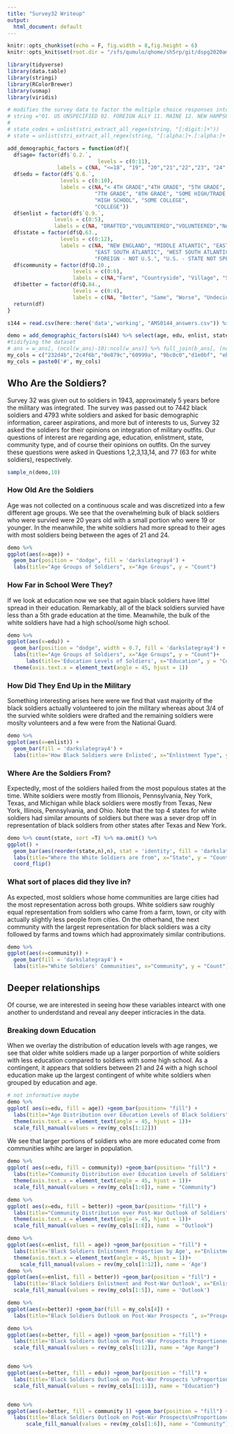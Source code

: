 ```yaml
---
title: "Survey32 Writeup"
output:
  html_document: default
---
```


```r
knitr::opts_chunk$set(echo = F, fig.width = 8,fig.height = 6)
knitr::opts_knit$set(root.dir = "/sfs/qumulo/qhome/sh5rp/git/dspg2020amsoldier")
```

```r
library(tidyverse)
library(data.table)
library(stringi)
library(RColorBrewer)
library(usmap)
library(viridis)
```

```r
# modifies the survey data to factor the multiple choice responses into interpretable variables
# string ="01. US UNSPECIFIED 02. FOREIGN ALLY 11. MAINE 12. NEW HAMPSHIRE 13. VERMONT 14. MASSACHUSETTS 15. RHODE ISLAND 16. CONNECTICUT 21. NEW YORK 22. NEW JERSEY 23. PENNSYLVANIA 31. OHIO 32. INDIANA 33. ILLINOIS 34. MICHIGAN 35. WISCONSIN 41. MINNESOTA 42. IOWA 43. MISSOURI 44. NORTH DAKOTA 45. SOUTH DAKOTA 46. NEBRASKA 47. KANSAS 51. DELAWARE 52. MARYLAND 53. DC. 54. VIRGINIA 55. WEST VIRGINIA 56. NORTH CAROLINA 57. SOUTH CAROLINA 58. GEORGIA 59. FLORIDA 61. KENTUCKY 62. TENNESSEE 63. ALABAMA 64. MISSISSIPPI 71. ARKANSAS 72. LOUISIANA 73. OKLAHOMA 74. TEXAS 81. MONTANA 82. IDAHO 83. WYOMING 84. COLORADO 85. NEW MEXICO 86. ARIZONA 87. UTAH 88. NEVADA 91. WASHINGTON 92. OREGON 93. CALIFORNIA 00. NA"
# 
# state_codes = unlist(stri_extract_all_regex(string, "[:digit:]+"))
# state = unlist(stri_extract_all_regex(string, "[:alpha:]+.[:alpha:]+|NA|DC"))

add_demographic_factors = function(df){
  df$age= factor(df$`Q.2.`,
                             levels = c(0:11),
                labels = c(NA, "<=18", "19", "20","21","22","23", "24", "25", "26-29","30-34","35+"))
  df$edu = factor(df$`Q.6.`,
                 levels = c(0:10),
                 labels = c(NA,"< 4TH GRADE","4TH GRADE", "5TH GRADE", "6TH GRADE",
                            "7TH GRADE", "8TH GRADE", "SOME HIGH/TRADE SCHOOL",
                            "HIGH SCHOOL", "SOME COLLEGE",
                            "COLLEGE"))
  df$enlist = factor(df$`Q.9.`,
               levels = c(0:5),
               labels = c(NA, "DRAFTED","VOLUNTEERED","VOLUNTEERED","NATIONAL GUARD", "RESERVES"))
  df$state = factor(df$Q.63.,
                 levels = c(0:12),
                 labels = c(NA, "NEW ENGLAND", "MIDDLE ATLANTIC", "EAST NORTH ATLANTIC", "WEST NORTH ATLANTIC", "SOUTH ATLANTIC",
                            "EAST SOUTH ATLANTIC", "WEST SOUTH ATLANTIC", "MOUNTAIN", 'PACIFIC', "FOREIGN - U.S. POSSESSIONS",
                            "FOREIGN - NOT U.S.", "U.S. - STATE NOT SPECIFIED"))
  df$community = factor(df$Q.10.,
                     levels = c(0:6),
                     labels = c(NA,"Farm", "Countryside", "Village", "Small City" ,"City", "Large City"))
  df$better = factor(df$Q.84.,
                     levels = c(0:4),
                     labels = c(NA, "Better", "Same", "Worse", "Undecided"))
  return(df)
}
```

```r
s144 = read.csv(here::here('data','working', "AMS0144_answers.csv")) %>% as.data.frame()

demo = add_demographic_factors(s144) %>% select(age, edu, enlist, state, community,better)
#tidifying the dataset
# ans = w_ans[, (ncol(w_ans)-10):ncol(w_ans)] %>% full_join(b_ans[, (ncol(b_ans)-10):ncol(b_ans)])
my_cols = c("232d4b","2c4f6b","0e879c","60999a", "9bc0c0","d1e0bf", "ebf094", "d9e12b","e6ce3a","e6a01d","e57200","a35200","fdfdfd")
my_cols = paste0('#', my_cols)
```


## Who Are the Soldiers?

Survey 32 was given out to soldiers in 1943, approximately 5 years before the military was integrated. The survey was passed out to 7442 black soldiers and 4793 white soldiers and asked for basic demographic information, career aspirations, and more but of interests to us, Survey 32 asked the soldiers for their opinions on integration of military outfits. Our questions of interest are regarding age, education, enlistment, state, community type, and of course their opinions on outfits. On the survey these questions were asked in Questions 1,2,3,13,14, and 77 (63 for white soldiers), respectively. 

```r
sample_n(demo,10)
```

### How Old Are the Soldiers
Age was not collected on a continuous scale and was discretized into a few different age groups. We see that the overwhelming bulk of black soldiers who were survied were 20 years old with a small portion who were 19 or younger. In the meanwhile, the white soldiers had more spread to their ages with most soldiers being between the ages of 21 and 24. 

```r
demo %>% 
ggplot(aes(x=age)) +
  geom_bar(position = "dodge", fill = 'darkslategray4') +
  labs(title="Age Groups of Soldiers", x="Age Groups", y = "Count")
```


### How Far in School Were They?
If we look at education now we see that again black soldiers have littel spread in their education. Remarkably, all of the black soldiers survied have less than a 5th grade education at the time. Meanwhile, the bulk of the white soldiers have had a high school/some high school. 

```r
demo %>% 
ggplot(aes(x=edu)) +
  geom_bar(position = "dodge", width = 0.7, fill = 'darkslategray4') +
  labs(title="Age Groups of Soldiers", x="Age Groups", y = "Count")+
      labs(title='Education Levels of Soldiers', x="Education", y = "Count")+
  theme(axis.text.x = element_text(angle = 45, hjust = 1))

```


### How Did They End Up in the  Military
Something interesting arises here were we find that vast majority of the black soldiers actually volunteered to join the military whereas about 3/4 of the survied white soldiers were drafted and the remaining soldiers were moslty volunteers and a few were from the National Guard.
```r
demo %>%
ggplot(aes(x=enlist)) +
  geom_bar(fill = 'darkslategray4') +
  labs(title='How Black Soldiers were Enlisted', x="Enlistment Type", y = "Count") 

```


### Where Are the Soldiers From?

Expectedly, most of the soldiers hailed from the most populous states at the time. White soldiers were mostly from Illionois, Pennsylvania, Ney York, Texas, and Michigan while black soldiers were mostly from Texas, New York, Illinois, Pennsylvania, and Ohio. Note that the top 4 states for white soldiers had similar amounts of soldiers but there was a sever drop off in representation of black soldiers from other states after Texas and New York.  

```r
demo %>% count(state, sort =T) %>% na.omit() %>%
ggplot() +
  geom_bar(aes(reorder(state,n),n), stat = 'identity', fill = 'darkslategray4')+
  labs(title="Where the White Soldiers are from", x="State", y = "Count") +
  coord_flip()
```

### What sort of places did they live in?
 
As expected, most soldiers whose home communities are large cities had the most representation across both groups. White soldiers saw roughly equal representation from soldiers who came from a farm, town, or city with actually slightly less people from cities. On the otherhand, the next community with the largest representation for black soldiers was a city followed by farms and towns which had approximately similar contributions. 

```r
demo %>%
ggplot(aes(x=community)) +
  geom_bar(fill = 'darkslategray4') +
  labs(title="White Soldiers' Communities", x="Community", y = "Count") 
```

## Deeper relationships 

Of course, we are interested in seeing how these variables intearct with one another to underdstand and reveal any deeper inticracies in the data. 

### Breaking down Education
When we overlay the distribution of education levels with age ranges, we see that older white soldiers made up a larger porportion of white soldiers with less education compared to soldiers with some high school. As a contingent, it appears that soldiers between 21 and 24 with a high school education make up the largest contingent of white white soldiers when grouped by education and age. 

```r
# not informative maybe
demo %>%
ggplot( aes(x=edu, fill = age)) +geom_bar(position= "fill") +
  labs(title="Age Distribution over Education Levels of Black Soldiers", x="Education Level", y = "Proportion")+
  theme(axis.text.x = element_text(angle = 45, hjust = 1))+
  scale_fill_manual(values = rev(my_cols[1:12]))

```
We see that larger portions of soldiers who are more educated come from communities whihc are larger in population.

```r
demo %>%
ggplot( aes(x=edu, fill = community)) +geom_bar(position= "fill") +
  labs(title="Community Distribution over Education Levels of Soldiers", x="Education Level", y = "Proportion")+
  theme(axis.text.x = element_text(angle = 45, hjust = 1))+
  scale_fill_manual(values = rev(my_cols[1:6]), name = "Community")

demo %>%
ggplot( aes(x=edu, fill = better)) +geom_bar(position= "fill") +
  labs(title="Community Distribution over Post-War Outlook of Soldiers", x="Education Level", y = "Proportion")+
  theme(axis.text.x = element_text(angle = 45, hjust = 1))+
  scale_fill_manual(values = rev(my_cols[1:6]), name  = "Outlook")
```

```r


demo %>%
ggplot(aes(x=enlist, fill = age)) +geom_bar(position = "fill") +
  labs(title='Black Soldiers Enlistment Proportion by Age', x="Enlistment", y = "Proportion")+
  theme(axis.text.x = element_text(angle = 45, hjust = 1))+
    scale_fill_manual(values = rev(my_cols[1:12]), name = 'Age')
demo %>%
ggplot(aes(x=enlist, fill = better)) +geom_bar(position = "fill") +
  labs(title='Black Soldiers Enlistment and Post-War Outlook', x="Enlistment", y = "Proportion")+
  scale_fill_manual(values = rev(my_cols[1:5]), name = 'Outlook')

```

```r
demo %>%
ggplot(aes(x=better)) +geom_bar(fill = my_cols[4]) +
  labs(title="Black Soldiers Outlook on Post-War Prospects ", x="Prospects", y = "Proportion")

demo %>%
ggplot(aes(x=better, fill = age)) +geom_bar(position = "fill") +
  labs(title='Black Soldiers Outlook on Post-War Prospects Proportioned by Age', x="Prospects", y = "Proportion")+
  scale_fill_manual(values = rev(my_cols[1:12]), name = "Age Range")


demo %>%
ggplot(aes(x=better, fill = edu)) +geom_bar(position = "fill") +
  labs(title='Black Soldiers Outlook on Post-War Prospects \nProportion by Education', x="Prospects", y = "Proportion")+
  scale_fill_manual(values = rev(my_cols[1:11]), name = "Education")


demo %>%
ggplot(aes(x=better, fill = community )) +geom_bar(position = "fill") +
  labs(title='Black Soldiers Outlook on Post-War Prospects\nProportioned by Community', x="Prospects", y = "Proportion")+
      scale_fill_manual(values = rev(my_cols[1:6]), name = "Community")
```
